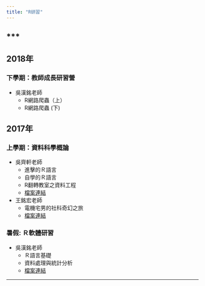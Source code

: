 ```yaml
---
title: "R研習"
---
```


***
---

## 2018年

### 下學期：教師成長研習營 

- 吳漢銘老師
    - R網路爬蟲（上）
    - R網路爬蟲 (下)


## 2017年

### 上學期：資料科學概論

- 吳齊軒老師
    - 進擊的Ｒ語言
    - 自學的Ｒ語言
    - R翻轉教室之資料工程
    - <a href="https://github.com/shuecon/R-Course-2017-Autumn-I" target="_blank" title="檔案連結">檔案連結</a>

- 王銘宏老師
    - 電機宅男的社科奇幻之旅
    - <a href="https://github.com/shuecon/R-Course-2017-Autumn-II-" target="_blank" title="檔案連結">檔案連結</a>

    
### 暑假: Ｒ軟體研習

- 吳漢銘老師
    - Ｒ語言基礎
    - 資料處理與統計分析
    - <a href="https://github.com/shuecon/R-Workshop-2017-summer" target="_blank" title="檔案連結">檔案連結</a>

---